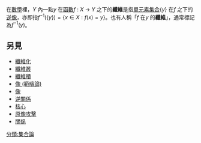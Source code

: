在[[數學|數學]]裡，''Y'' 內一點''y'' 在[[函數|函數]]''f'' : ''X'' → ''Y'' 之下的'''纖維'''是指[[單元素集合|單元素集合]]{''y''} 在''f'' 之下的[[逆像|逆像]]，亦即指<math>f^{-1}(\{y\})=\{x \in X : f(x) = y\}</math>。也有人稱「''f'' 在''y'' 的'''纖維'''」，通常標記為<math>f^{-1}(y)</math>。

== 另見 ==
* [[纖維化_(數學)|纖維化]]
* [[纖維叢|纖維叢]]
* [[拉回_(範疇論)|纖維積]]
* [[像_(範疇論)|像 (範疇論)]]
* [[像|像]]
* [[逆關係|逆關係]]
* [[核心_(數學)|核心]]
* [[原像攻擊|原像攻擊]]
* [[二元關係|關係]]

[[分類:集合論|分類:集合論]]

{{math-stub}}